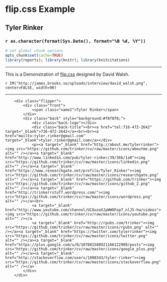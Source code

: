 <link rel="stylesheet" href="./css/flip.css" />
<link rel="stylesheet" href="./css/popup_style.css" />
<script type="text/javascript" src="./js/jquery-1.9.1.min.js"></script>
<script type="text/javascript" src="./js/nhpup-ioshack_1.0.js"></script>
<script type="text/javascript" src="./js/nhpup_1.0.js"></script>
<script type="text/javascript" src="./js/nhpup_1.1.js"></script>
<script type="text/javascript" src="./js/reports.js"></script>

# flip.css Example
## Tyler Rinker
### `r as.character(format(Sys.Date(), format="%B %d, %Y"))`
```r
# set global chunk options
opts_chunk$set(cache=TRUE)
library(reports); library(knitr); library(knitcitations)
```

---

This is a Demonstration of [flip.css](http://davidwalsh.name/css-flip) designed by David Walsh.

`r IM("http://james.brooks.so/uploads/interview/david_walsh.png", center=FALSE, width=90)`

---


<div class="flip-container" ontouchstart="this.classList.toggle('hover');">
		<div class="flipper">
			<div class="front">
				<span class="name2">Tyler Rinker</span>
			</div>
			<div class="back" style="background:#f8f8f8;">
				<div class="back-logo"></div>
				<div class="back-title"><br><a href="tel:716-472-2642" target="_blank">716-472-2642</a><br><br><a href="mailto:tyler.rinker@gmail.com" target="_blank">tyler.rinker@gmail.com</a></div>
				<p><a target="_blank" href="http://about.me/tylerrinker"><img src="https://github.com/trinker/cv/raw/master/icons/aboutme.png" alt="" /></a><a target="_blank" href="http://www.linkedin.com/pub/tyler-rinker/39/36b/1a0"><img src="https://github.com/trinker/cv/raw/master/icons/linkedin.png" alt="" /></a><a target="_blank" href="https://www.researchgate.net/profile/Tyler_Rinker"><img src="https://github.com/trinker/cv/raw/master/icons/researchgate.png" alt="" /></a><a target="_blank" href="https://github.com/trinker"><img src="https://github.com/trinker/cv/raw/master/icons/github_2.png" alt="" /></a><a target="_blank" href="http://trinkerrstuff.wordpress.com/"><img src="https://github.com/trinker/cv/raw/master/icons/wordpress.png" alt="" /></a><br>
				<a target="_blank" href="http://www.youtube.com/channel/UCOuzoXJpWWOFop7_nlJ5-hw/videos"><img src="https://github.com/trinker/cv/raw/master/icons/youtube.png" alt="" /></a
				<a target="_blank" href="http://rpubs.com/trinker"><img src="https://github.com/trinker/cv/raw/master/icons/rpubs.png" alt="" /></a><a target="_blank" href="https://twitter.com/tylerrinker"><img src="https://github.com/trinker/cv/raw/master/icons/twitter.png" alt="" /></a><a target="_blank" href="https://plus.google.com/u/0/107881588921166122909/posts"><img src="https://github.com/trinker/cv/raw/master/icons/google_plus.png" alt="" /></a><a target="_blank" href="http://stackoverflow.com/users/1000343/tyler-rinker"><img src="https://github.com/trinker/cv/raw/master/icons/stackoverflow.png" alt="" /></a>
			</div>
		</div>
</div>

